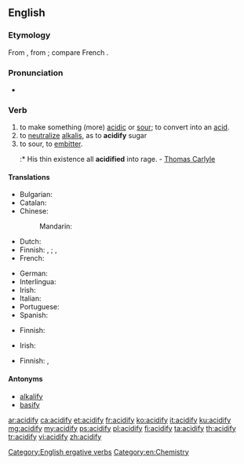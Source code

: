 ==English==

===Etymology===
From {{suffix|acid|fy}}, from {{etyl|la}} {{term|acidus||sour, acid|lang=la}}; compare French {{term|acidifier|lang=fr}}.

===Pronunciation===
* {{audio|En-us-acidify.ogg|Audio (US)}}

===Verb===
{{en-verb|acidif|i|ed}}

# to make something (more) [[acidic]] or [[sour]]; to convert into an [[acid]].
# to [[neutralize]] [[alkalis]], as to '''acidify''' sugar
# to sour, to [[embitter]].
#:* His thin existence all '''acidified''' into rage. - [[w:Thomas Carlyle|Thomas Carlyle]]

====Translations====
{{trans-top|to make something acidic}}
* Bulgarian: {{t-|bg|подкислявам}}
* Catalan: {{t+|ca|acidificar}}
* Chinese:
*: Mandarin: {{t-|cmn|酸化|tr=suānhuà|sc=Hani}}
* Dutch: {{t+|nl|verzuren}}
* Finnish: {{t-|fi|happamoittaa}}, {{t-|fi|happamoitua}}; {{t-|fi|hapottaa}}, {{t-|fi|hapottua}}
* French: {{t+|fr|acidifier}}
{{trans-mid}}
* German: {{t-|de|sich säuern}} {{qualifier|reflexive}}
* Interlingua: {{t-|ia|acidificar}}
* Irish: {{t-|ga|aigéadaigh}}
* Italian: {{t-|it|acidificare}}
* Portuguese: {{t+|pt|acidificar}}
* Spanish: {{t+|es|acidificar}}
{{trans-bottom}}

{{trans-top|to neutralize alkalis}}
* Finnish: {{t-|fi|hapottaa}}
{{trans-mid}}
* Irish: {{t-|ga|aigéadaigh}}
{{trans-bottom}}

{{trans-top|to embitter}}
* Finnish: {{t-|fi|katkeroittaa}}, {{t-|fi|katkeroitua}}
{{trans-mid}}
{{trans-bottom}}

====Antonyms====
{{sense|chemistry}}
* [[alkalify]]
* [[basify]]

[[Category:English ergative verbs]]
[[Category:en:Chemistry]]

[[ar:acidify]]
[[ca:acidify]]
[[et:acidify]]
[[fr:acidify]]
[[ko:acidify]]
[[it:acidify]]
[[ku:acidify]]
[[mg:acidify]]
[[my:acidify]]
[[ps:acidify]]
[[pl:acidify]]
[[fi:acidify]]
[[ta:acidify]]
[[th:acidify]]
[[tr:acidify]]
[[vi:acidify]]
[[zh:acidify]]
